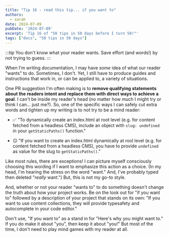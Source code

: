 ```yaml
---
title: "Tip 16 - read this tip... if you want to"
authors:
  - sarah
date: 2024-07-09
pubDate: '2024-07-09'
excerpt: 'Tip 16 of "50 tips in 50 days before I turn 50!"'
tags: ["docs", "50 tips in 50 days"]
---
```


:::tip
You don't know what your reader wants. Save effort (and words!) by not trying to guess.
:::

When I'm writing documentation, I may have *some* idea of what our reader "wants" to do. Sometimes, I don't. Yet, I still have to produce guides and instructions that work in, or can be applied to, a variety of situations.

One PR suggestion I'm often making is to **remove qualifying statements about the readers intent and replace them with direct ways to achieve a goal**. I can't be inside my reader's head (no matter how much I might try or think I can... just me?). So, one of the specific ways I can safely cut extra words and tighten up my writing is to not try to be a mind reader:

- ✅ "To dynamically create an index.html at root level (e.g. for content fetched from a headless CMS), include an object with `slug: undefined` in your `getStaticPaths()` function."

- 😐 "If you want to create an index.html dynamically at rool level (e.g. for content fetched from a headless CMS), you have to provide `undefined` as value for the slug to `getStaticPaths()`."

Like most rules, there are exceptions! I can picture myself consciously choosing this wording if I want to emphasize this action as a choice. (In my head, I'm hearing the stress on the word "want." And, I've probably typed then deleted "*really* want.") But, this is not my go-to style.

 And, whether or not your reader "wants to" to do something doesn't change the truth about how your project works. Be on the look out for "if you want to" followed by a description of your project that stands on its own: "If you want to use content collections, they will provide typesafety and autocomplete in your code editor."
 
 Don't use, "If you want to" as a stand in for "Here's why you might want to." If you do make it about "you", then keep it about "you!" But most of the time, I don't need to play mind games with my reader at all.


<LinkCard title="See the whole list of tips!" href="/blog/50-docs-tips-in-50-days" />